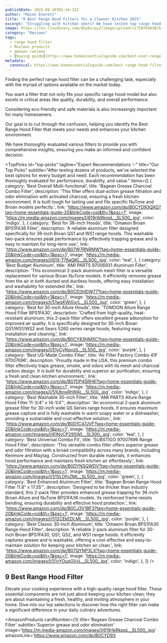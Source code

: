 ```yaml
---
publishDate: 2025-09-26T01:44:15Z
author: "Mason Everett"
title: "9 Best Range Hood Filters for a Cleaner Kitchen 2025"
excerpt: "Struggling with kitchen odors? We have tested top range hood filters to help you find durable and effective options for a fresh, clean cooking space."
image: https://res.cloudinary.com/dky6urpy2/image/upload/v1758764630/blog_image_1758764630_mg8jb5.webp
category: "Reviews"
tags:
  - range hood filter
  - Reviews products
  - amazon reviews
  - [buying guide](https://www.homeessentialsguide.com/best-over-range-hood)
metadata:
  canonical: https://www.homeessentialsguide.com/best-range-hood-filter
---
```



<p>Finding the perfect range hood filter can be a challenging task, especially with the myriad of options available on the market today.</p>
<p>You want a filter that not only fits your specific range hood model but also excels in critical areas like quality, durability, and overall performance.</p>
<p>Considering eco-friendly and safe materials is also increasingly important for many homeowners.</p>
<p>Our goal is to cut through the confusion, helping you identify the Best Range Hood Filter that meets your needs and enhances your kitchen environment.</p>
<p>We have thoroughly evaluated various filters to provide you with comprehensive insights, ensuring you make an informed and confident decision.</p>

<TopPicks
  id="top-picks"
  tagline="Expert Recommendations ✨"
  title="Our Top Picks"
  subtitle="After testing dozens of products, we've selected the best options for every budget and need. Each recommendation has been thoroughly evaluated for performance, durability, and value."
  items={[
    {
      category: 'Best Overall Multi-functional',
      title: 'Bagean Grease Charcoal Combo Filter',
      description: 'This filter offers dual-action grease filtration and odor elimination with activated charcoal, ensuring a fresh kitchen environment. It is built tough for lasting use and fits specific NuTone and Broan models perfectly.',
      link: 'https://www.amazon.com/dp/B0CYD93QXQ?tag=home-essentials-guide-20&linkCode=osi&th=1&psc=1',
      image: 'https://m.media-amazon.com/images/I/619rIkRkppL._SL500_.jpg',
      color: 'indigo',
    },
    {
      category: 'Best for 36-inch Hoods',
      title: 'Omaeon Broan BPS1FA36 Filter',
      description: 'A reliable aluminum filter designed specifically for 36-inch Broan QS1 and WS1 range hoods. This washable two-pack ensures peak performance by effectively trapping grease and is easy to maintain for long-term use.',
      link: 'https://www.amazon.com/dp/B07W7RNRMW?tag=home-essentials-guide-20&linkCode=osi&th=1&psc=1',
      image: 'https://m.media-amazon.com/images/I/61X-T76aQKL._SL500_.jpg',
      color: 'teal',
    },
    {
      category: 'Best Budget Aluminum',
      title: 'AMI PARTS 97006931 Aluminum Filter',
      description: 'This economical 2-pack aluminum mesh filter is a versatile replacement for various Broan NuTone models. It efficiently removes grease from the air in both ducted and ductless hoods, offering easy installation and washability for extended life.',
      link: 'https://www.amazon.com/dp/B0CD3HDW77?tag=home-essentials-guide-20&linkCode=osi&th=1&psc=1',
      image: 'https://m.media-amazon.com/images/I/51wsKWiGyrL._SL500_.jpg',
      color: 'green',
    },
    {
      category: 'Best for 30-inch Allure Hoods',
      title: 'TOMOON Allure Range Hood Filter BPS1FA30',
      description: 'Crafted from high-quality, heat-resistant aluminum, this 2-pack filter offers excellent grease adsorption for improved air quality. It is specifically designed for 30-inch Broan QS1/WS1/WS2 and Sears 5260 series range hoods, featuring easy installation and cleaning.',
      link: 'https://www.amazon.com/dp/B0CY83HMXC?tag=home-essentials-guide-20&linkCode=osi&th=1&psc=1',
      image: 'https://m.media-amazon.com/images/I/51yCyNqvzIL._SL500_.jpg',
      color: 'purple',
    },
    {
      category: 'Best US-Made Combo Filter',
      title: 'Air Filter Factory Combo 41F 97007696',
      description: 'Proudly made in the USA, this premium combo filter effectively traps grease, smoke, and odors with its mesh and charcoal carbon design. It is built for durability and superior air purification, ensuring a fresh and clean kitchen environment.',
      link: 'https://www.amazon.com/dp/B07DP4SRH6?tag=home-essentials-guide-20&linkCode=osi&th=1&psc=1',
      image: 'https://m.media-amazon.com/images/I/51UbnxRhWAL._SL500_.jpg',
      color: 'indigo',
    },
    {
      category: 'Best Washable 30-inch Filter',
      title: 'AMI PARTS Allure Range Hood Filter 11-3/4" x 14-1/4"',
      description: 'An economical 2-pack aluminum grease filter for 30-inch wide QS Series range hoods. It ensures maximum grease capture and is fully washable in warm soapy water or a dishwasher, providing a sustainable and cost-effective solution.',
      link: 'https://www.amazon.com/dp/B0D1C47JVF?tag=home-essentials-guide-20&linkCode=osi&th=1&psc=1',
      image: 'https://m.media-amazon.com/images/I/61NvCP29SWL._SL500_.jpg',
      color: 'teal',
    },
    {
      category: 'Best Universal Combo Fit',
      title: 'SUBSTIGO 97007696 Range Hood Filter',
      description: 'This versatile combo filter offers superior grease and odor filtration with a broad compatibility across many brands, including Kenmore and Maytag. Constructed from durable materials, it enhances hood performance and maintains fresh kitchen air effortlessly.',
      link: 'https://www.amazon.com/dp/B0DYNSQWDV?tag=home-essentials-guide-20&linkCode=osi&th=1&psc=1',
      image: 'https://m.media-amazon.com/images/I/511iLOfnZML._SL500_.jpg',
      color: 'green',
    },
    {
      category: 'Best Enhanced Aluminum Filter',
      title: 'Bagean Broan Range Hood Filter 11.8" x 17.35"',
      description: 'Designed to be thicker than industry standard, this 2-pack filter provides enhanced grease trapping for 36-inch Broan Allure and NuTone BPS1FA36 models. Its reinforced frame resists bending, ensuring durability and effective hood protection.',
      link: 'https://www.amazon.com/dp/B0CJ3V1BF3?tag=home-essentials-guide-20&linkCode=osi&th=1&psc=1',
      image: 'https://m.media-amazon.com/images/I/512CEkEDLML._SL500_.jpg',
      color: 'purple',
    },
    {
      category: 'Best Classic 30-inch Aluminum',
      title: 'Omaeon Broan BPS1FA30 Range Hood Filter',
      description: 'A reliable 2-pack aluminum filter for 30-inch Broan BPS1FA30, QS1, QS2, and WS1 range hoods. It efficiently captures grease and is washable, offering a cost-effective and easy-to-maintain solution for keeping your kitchen air clean.',
      link: 'https://www.amazon.com/dp/B07QYNP3LX?tag=home-essentials-guide-20&linkCode=osi&th=1&psc=1',
      image: 'https://m.media-amazon.com/images/I/51vYOupGVxL._SL500_.jpg',
      color: 'indigo',
    },
  ]}
/>

## 9 Best Range Hood Filter

Elevate your cooking experience with a high-quality range hood filter. These essential components are not just about keeping your kitchen clean; they are about maintaining a fresh, healthy, and inviting atmosphere in your home. Dive into our top selections to discover how the right filter can make a significant difference in your daily culinary adventures.

<AmazonProducts
  cardNumber={1}
  title='Bagean Grease Charcoal Combo Filter'
  subtitle='Superior grease and odor elimination'
  image='https://m.media-amazon.com/images/I/619rIkRkppL._SL500_.jpg'
  amazonLink='https://www.amazon.com/dp/B0CYD93